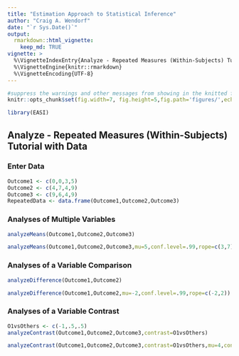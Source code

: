 ```yaml
---
title: "Estimation Approach to Statistical Inference"
author: "Craig A. Wendorf"
date: "`r Sys.Date()`"
output: 
  rmarkdown::html_vignette:
    keep_md: TRUE
vignette: >
  %\VignetteIndexEntry{Analyze - Repeated Measures (Within-Subjects) Tutorial with Data}
  %\VignetteEngine{knitr::rmarkdown}
  %\VignetteEncoding{UTF-8}
---
```


```r
#suppress the warnings and other messages from showing in the knitted file.
knitr::opts_chunk$set(fig.width=7, fig.height=5,fig.path='figures/',echo=TRUE,warning=FALSE,message=FALSE)
```

```r
library(EASI)
```

## Analyze - Repeated Measures (Within-Subjects) Tutorial with Data

### Enter Data

```r
Outcome1 <- c(0,0,3,5)
Outcome2 <- c(4,7,4,9)
Outcome3 <- c(9,6,4,9)
RepeatedData <- data.frame(Outcome1,Outcome2,Outcome3)
```

### Analyses of Multiple Variables

```r
analyzeMeans(Outcome1,Outcome2,Outcome3)
```

```r
analyzeMeans(Outcome1,Outcome2,Outcome3,mu=5,conf.level=.99,rope=c(3,7))
```

### Analyses of a Variable Comparison

```r
analyzeDifference(Outcome1,Outcome2)
```

```r
analyzeDifference(Outcome1,Outcome2,mu=-2,conf.level=.99,rope=c(-2,2))
```

### Analyses of a Variable Contrast

```r
O1vsOthers <- c(-1,.5,.5)
analyzeContrast(Outcome1,Outcome2,Outcome3,contrast=O1vsOthers)
```

```r
analyzeContrast(Outcome1,Outcome2,Outcome3,contrast=O1vsOthers,mu=4,conf.level=.99,rope=c(-2,2))
```
